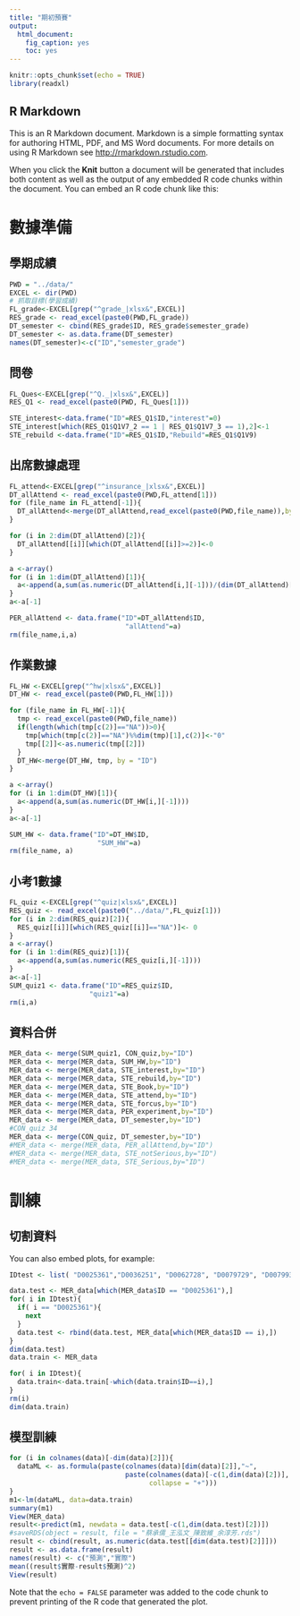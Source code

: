 ```yaml
---
title: "期初預賽"
output: 
  html_document: 
    fig_caption: yes
    toc: yes
---
```


```r
knitr::opts_chunk$set(echo = TRUE)
library(readxl)
```

## R Markdown

This is an R Markdown document. Markdown is a simple formatting syntax for authoring HTML, PDF, and MS Word documents. For more details on using R Markdown see <http://rmarkdown.rstudio.com>.

When you click the **Knit** button a document will be generated that includes both content as well as the output of any embedded R code chunks within the document. You can embed an R code chunk like this:

# 數據準備
## 學期成績
```r
PWD = "../data/"
EXCEL <- dir(PWD)
# 抓取目標(學習成績)
FL_grade<-EXCEL[grep("^grade_|xlsx&",EXCEL)]
RES_grade <- read_excel(paste0(PWD,FL_grade))
DT_semester <- cbind(RES_grade$ID, RES_grade$semester_grade)
DT_semester <- as.data.frame(DT_semester)
names(DT_semester)<-c("ID","semester_grade")

```


## 問卷
```r
FL_Ques<-EXCEL[grep("^Q._|xlsx&",EXCEL)]
RES_Q1 <- read_excel(paste0(PWD, FL_Ques[1]))

STE_interest<-data.frame("ID"=RES_Q1$ID,"interest"=0)
STE_interest[which(RES_Q1$Q1V7_2 == 1 | RES_Q1$Q1V7_3 == 1),2]<-1
STE_rebuild <-data.frame("ID"=RES_Q1$ID,"Rebuild"=RES_Q1$Q1V9)
```


## 出席數據處理
```r
FL_attend<-EXCEL[grep("^insurance_|xlsx&",EXCEL)]
DT_allAttend <- read_excel(paste0(PWD,FL_attend[1]))
for (file_name in FL_attend[-1]){
  DT_allAttend<-merge(DT_allAttend,read_excel(paste0(PWD,file_name)),by = "ID")
}

for (i in 2:dim(DT_allAttend)[2]){
  DT_allAttend[[i]][which(DT_allAttend[[i]]>=2)]<-0
}

a <-array()
for (i in 1:dim(DT_allAttend)[1]){
  a<-append(a,sum(as.numeric(DT_allAttend[i,][-1]))/(dim(DT_allAttend)[2]-1))
}
a<-a[-1]

PER_allAttend <- data.frame("ID"=DT_allAttend$ID,
                             "allAttend"=a)
rm(file_name,i,a)
```


## 作業數據
```r
FL_HW <-EXCEL[grep("^hw|xlsx&",EXCEL)]
DT_HW <- read_excel(paste0(PWD,FL_HW[1]))

for (file_name in FL_HW[-1]){
  tmp <- read_excel(paste0(PWD,file_name))
  if(length(which(tmp[c(2)]=="NA"))>0){
    tmp[which(tmp[c(2)]=="NA")%%dim(tmp)[1],c(2)]<-"0"
    tmp[[2]]<-as.numeric(tmp[[2]])
  }
  DT_HW<-merge(DT_HW, tmp, by = "ID")
}

a <-array()
for (i in 1:dim(DT_HW)[1]){
  a<-append(a,sum(as.numeric(DT_HW[i,][-1])))
}
a<-a[-1]

SUM_HW <- data.frame("ID"=DT_HW$ID,
                      "SUM_HW"=a)
rm(file_name, a)

```

## 小考1數據
```r
FL_quiz <-EXCEL[grep("^quiz|xlsx&",EXCEL)]
RES_quiz <- read_excel(paste0("../data/",FL_quiz[1]))
for (i in 2:dim(RES_quiz)[2]){
  RES_quiz[[i]][which(RES_quiz[[i]]=="NA")]<- 0
}
a <-array()
for (i in 1:dim(RES_quiz)[1]){
  a<-append(a,sum(as.numeric(RES_quiz[i,][-1])))
}
a<-a[-1]
SUM_quiz1 <- data.frame("ID"=RES_quiz$ID,
                    "quiz1"=a)
rm(i,a)
```

## 資料合併
```r
MER_data <- merge(SUM_quiz1, CON_quiz,by="ID")
MER_data <- merge(MER_data, SUM_HW,by="ID")
MER_data <- merge(MER_data, STE_interest,by="ID")
MER_data <- merge(MER_data, STE_rebuild,by="ID")
MER_data <- merge(MER_data, STE_Book,by="ID")
MER_data <- merge(MER_data, STE_attend,by="ID")
MER_data <- merge(MER_data, STE_forcus,by="ID")
MER_data <- merge(MER_data, PER_experiment,by="ID")
MER_data <- merge(MER_data, DT_semester,by="ID")
#CON_quiz 34
MER_data <- merge(CON_quiz, DT_semester,by="ID")
#MER_data <- merge(MER_data, PER_allAttend,by="ID")
#MER_data <- merge(MER_data, STE_notSerious,by="ID")
#MER_data <- merge(MER_data, STE_Serious,by="ID")
```

# 訓練
## 切割資料

You can also embed plots, for example:

```r
IDtest <- list( "D0025361","D0036251", "D0062728", "D0079729", "D0079937","D0229859", "D0229982", "D0230097", "D0230201", "D0230317","D0230470", "D0269263", "D0275878", "D0275953", "D0276007","D0391809", "D9979704")

data.test <- MER_data[which(MER_data$ID == "D0025361"),]
for( i in IDtest){
  if( i == "D0025361"){
    next
  }
  data.test <- rbind(data.test, MER_data[which(MER_data$ID == i),])
}
dim(data.test)
data.train <- MER_data

for( i in IDtest){
  data.train<-data.train[-which(data.train$ID==i),]
}
rm(i)
dim(data.train)

```
## 模型訓練
```r
for (i in colnames(data)[-dim(data)[2]]){
  dataML <- as.formula(paste(colnames(data)[dim(data)[2]],"~",
                             paste(colnames(data)[-c(1,dim(data)[2])],
                                   collapse = "+")))
}
m1<-lm(dataML, data=data.train)
summary(m1)
View(MER_data)
result<-predict(m1, newdata = data.test[-c(1,dim(data.test)[2])])
#saveRDS(object = result, file = "蔡承儒_王泓文_陳致維_余淳芳.rds")
result <- cbind(result, as.numeric(data.test[[dim(data.test)[2]]]))
result <- as.data.frame(result)
names(result) <- c("預測","實際")
mean((result$實際-result$預測)^2)
View(result)
```

Note that the `echo = FALSE` parameter was added to the code chunk to prevent printing of the R code that generated the plot.
